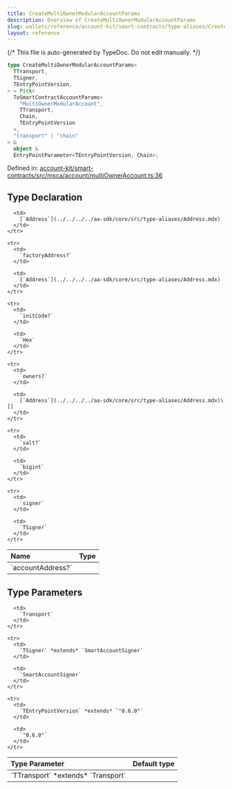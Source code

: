```yaml
---
title: CreateMultiOwnerModularAccountParams
description: Overview of CreateMultiOwnerModularAccountParams
slug: wallets/reference/account-kit/smart-contracts/type-aliases/CreateMultiOwnerModularAccountParams
layout: reference
---
```


{/* This file is auto-generated by TypeDoc. Do not edit manually. */}

```ts
type CreateMultiOwnerModularAccountParams<
  TTransport,
  TSigner,
  TEntryPointVersion,
> = Pick<
  ToSmartContractAccountParams<
    "MultiOwnerModularAccount",
    TTransport,
    Chain,
    TEntryPointVersion
  >,
  "transport" | "chain"
> &
  object &
  EntryPointParameter<TEntryPointVersion, Chain>;
```

Defined in: [account-kit/smart-contracts/src/msca/account/multiOwnerAccount.ts:36](https://github.com/alchemyplatform/aa-sdk/blob/0cc60e9f694c242d91befdaa2f26cdec3ee389c5/account-kit/smart-contracts/src/msca/account/multiOwnerAccount.ts#L36)

## Type Declaration

<table>
  <thead>
    <tr>
      <th align="left">Name</th>
      <th align="left">Type</th>
    </tr>
  </thead>

  <tbody>
    <tr>
      <td>
        `accountAddress?`
      </td>

      <td>
        [`Address`](../../../../aa-sdk/core/src/type-aliases/Address.mdx)
      </td>
    </tr>

    <tr>
      <td>
        `factoryAddress?`
      </td>

      <td>
        [`Address`](../../../../aa-sdk/core/src/type-aliases/Address.mdx)
      </td>
    </tr>

    <tr>
      <td>
        `initCode?`
      </td>

      <td>
        `Hex`
      </td>
    </tr>

    <tr>
      <td>
        `owners?`
      </td>

      <td>
        [`Address`](../../../../aa-sdk/core/src/type-aliases/Address.mdx)\[]
      </td>
    </tr>

    <tr>
      <td>
        `salt?`
      </td>

      <td>
        `bigint`
      </td>
    </tr>

    <tr>
      <td>
        `signer`
      </td>

      <td>
        `TSigner`
      </td>
    </tr>

  </tbody>
</table>

## Type Parameters

<table>
  <thead>
    <tr>
      <th align="left">Type Parameter</th>
      <th align="left">Default type</th>
    </tr>
  </thead>

  <tbody>
    <tr>
      <td>
        `TTransport` *extends* `Transport`
      </td>

      <td>
        `Transport`
      </td>
    </tr>

    <tr>
      <td>
        `TSigner` *extends* `SmartAccountSigner`
      </td>

      <td>
        `SmartAccountSigner`
      </td>
    </tr>

    <tr>
      <td>
        `TEntryPointVersion` *extends* `"0.6.0"`
      </td>

      <td>
        `"0.6.0"`
      </td>
    </tr>

  </tbody>
</table>
